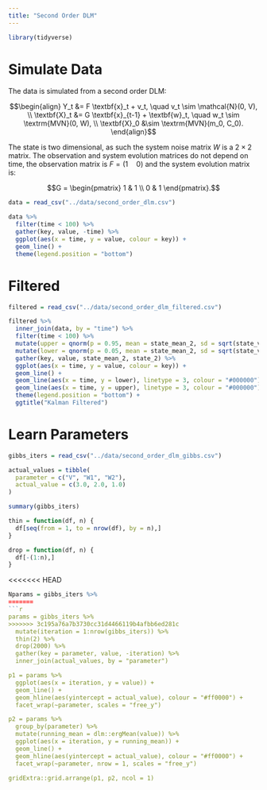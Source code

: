 ```yaml
---
title: "Second Order DLM"
---
```


```r
library(tidyverse)
```

# Simulate Data

The data is simulated from a second order DLM:

$$\begin{align}
Y_t &= F \textbf{x}_t + v_t, \quad v_t \sim \mathcal{N}(0, V), \\
\textbf{X}_t &= G \textbf{x}_{t-1} + \textbf{w}_t, \quad w_t \sim \textrm{MVN}(0, W), \\
\textbf{X}_0 &\sim \textrm{MVN}(m_0, C_0).
\end{align}$$

The state is two dimensional, as such the system noise matrix $W$ is a $2 \times 2$ matrix. The observation and system evolution matrices do not depend on time, the observation matrix is $F = (1 \quad 0)$ and the system evolution matrix is:

$$G = \begin{pmatrix} 
1 & 1 \\
0 & 1
\end{pmatrix}.$$


```r
data = read_csv("../data/second_order_dlm.csv")

data %>%
  filter(time < 100) %>%
  gather(key, value, -time) %>%
  ggplot(aes(x = time, y = value, colour = key)) +
  geom_line() +
  theme(legend.position = "bottom")
```

# Filtered

```r
filtered = read_csv("../data/second_order_dlm_filtered.csv")

filtered %>%
  inner_join(data, by = "time") %>%
  filter(time < 100) %>%
  mutate(upper = qnorm(p = 0.95, mean = state_mean_2, sd = sqrt(state_variance_2))) %>%
  mutate(lower = qnorm(p = 0.05, mean = state_mean_2, sd = sqrt(state_variance_2))) %>%
  gather(key, value, state_mean_2, state_2) %>%
  ggplot(aes(x = time, y = value, colour = key)) +
  geom_line() +
  geom_line(aes(x = time, y = lower), linetype = 3, colour = "#000000") +
  geom_line(aes(x = time, y = upper), linetype = 3, colour = "#000000") +
  theme(legend.position = "bottom") +
  ggtitle("Kalman Filtered")
```

# Learn Parameters

```r
gibbs_iters = read_csv("../data/second_order_dlm_gibbs.csv")

actual_values = tibble(
  parameter = c("V", "W1", "W2"),
  actual_value = c(3.0, 2.0, 1.0)
)

summary(gibbs_iters)
```

```r
thin = function(df, n) {
  df[seq(from = 1, to = nrow(df), by = n),]
}

drop = function(df, n) {
  df[-(1:n),]
}
```

<<<<<<< HEAD
```r
Nparams = gibbs_iters %>%
=======
```r
params = gibbs_iters %>%
>>>>>>> 3c195a76a7b3730cc31d4466119b4afbb6ed281c
  mutate(iteration = 1:nrow(gibbs_iters)) %>%
  thin(2) %>%
  drop(2000) %>%
  gather(key = parameter, value, -iteration) %>%
  inner_join(actual_values, by = "parameter")

p1 = params %>%
  ggplot(aes(x = iteration, y = value)) +
  geom_line() +
  geom_hline(aes(yintercept = actual_value), colour = "#ff0000") +
  facet_wrap(~parameter, scales = "free_y")

p2 = params %>%
  group_by(parameter) %>%
  mutate(running_mean = dlm::ergMean(value)) %>%
  ggplot(aes(x = iteration, y = running_mean)) +
  geom_line() +
  geom_hline(aes(yintercept = actual_value), colour = "#ff0000") +
  facet_wrap(~parameter, nrow = 1, scales = "free_y")

gridExtra::grid.arrange(p1, p2, ncol = 1)
```

